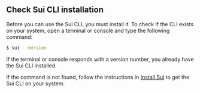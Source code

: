 ## Check Sui CLI installation

Before you can use the Sui CLI, you must install it. To check if the CLI exists on your system, open a terminal or console and type the following command:

```sh
$ sui --version
```

If the terminal or console responds with a version number, you already have the Sui CLI installed.

If the command is not found, follow the instructions in [Install Sui](/guides/developer/getting-started/sui-install.mdx) to get the Sui CLI on your system.
